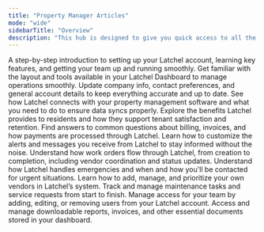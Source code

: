 ```yaml
---
title: "Property Manager Articles"
mode: "wide"
sidebarTitle: "Overview"
description: "This hub is designed to give you quick access to all the resources you need to navigate your partnership with Latchel. Whether you're managing emergencies, understanding work order processes, updating account settings, or exploring service options, our categorized help guides provide step-by-step support and key information to help you work efficiently. Browse the sections below to find guidance tailored to your needs—so you can spend less time troubleshooting and more time supporting your residents."
---
```


<Card title="Getting Started" icon="hand-back-point-up" iconType="duotone" color="#ff9b8a">
  A step-by-step introduction to setting up your Latchel account, learning key features, and getting your team up and running smoothly.
</Card>

<CardGroup cols={3}>
  <Card title="Dashboard Overview" icon="chalkboard" iconType="duotone" color="#ff9b8a" href="/s/topic/0TO5e000000h9wqGAA/Dashboard-2-0">
    Get familiar with the layout and tools available in your Latchel Dashboard to manage operations smoothly.
  </Card>
  <Card title="Account Settings" icon="lightbulb-gear" iconType="duotone" color="#ff9b8a">
    Update company info, contact preferences, and general account details to keep everything accurate and up to date.
  </Card>
  <Card title="Integrations" icon="link-horizontal" iconType="duotone" color="#ff9b8a">
    See how Latchel connects with your property management software and what you need to do to ensure data syncs properly.
  </Card>
  <Card title="Resident Benefits" icon="house-chimney-heart" iconType="duotone" color="#ff9b8a">
    Explore the benefits Latchel provides to residents and how they support tenant satisfaction and retention.
  </Card>
  <Card title="Invoice & Payments" icon="hands-holding-dollar" iconType="duotone" color="#ff9b8a">
    Find answers to common questions about billing, invoices, and how payments are processed through Latchel.
  </Card>
  <Card title="Communications & Notifications" icon="message-captions" iconType="duotone" color="#ff9b8a">
    Learn how to customize the alerts and messages you receive from Latchel to stay informed without the noise.
  </Card>
  <Card title="Work Order Management" icon="network-wired" iconType="duotone" color="#ff9b8a">
    Understand how work orders flow through Latchel, from creation to completion, including vendor coordination and status updates.
  </Card>
  <Card title="Emergency & Escalation Settings" icon="light-emergency-on" iconType="duotone" color="#ff9b8a">
    Understand how Latchel handles emergencies and when and how you'll be contacted for urgent situations.
  </Card>
  <Card title="Preferred Service Provider Settings" icon="person-digging" iconType="duotone" color="#ff9b8a">
    Learn how to add, manage, and prioritize your own vendors in Latchel’s system.
  </Card>
  <Card title="Task Management" icon="diagram-subtask" iconType="duotone" color="#ff9b8a">
    Track and manage maintenance tasks and service requests from start to finish.
  </Card>
  <Card title="Users" icon="square-user" iconType="duotone" color="#ff9b8a">
    Manage access for your team by adding, editing, or removing users from your Latchel account.
  </Card>
  <Card title="Files & Reports" icon="file-doc" iconType="duotone" color="#ff9b8a">
    Access and manage downloadable reports, invoices, and other essential documents stored in your dashboard.
  </Card>
</CardGroup>